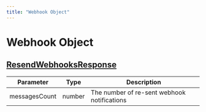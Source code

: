 ```yaml
---
title: "Webhook Object"
---
```

  
  # Webhook Object

## [ResendWebhooksResponse](#resendwebhooksresponse)

| Parameter | Type | Description |
| --- | --- | --- |
| messagesCount | number | The number of re-sent webhook notifications |